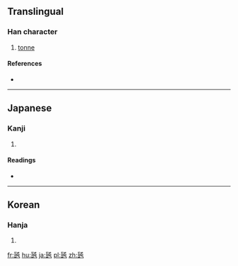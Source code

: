 ==Translingual==

===Han character===
{{Han char|rn=98|rad=瓦|as=04|sn=9|four=|canj=一弓心山 (MNPU)}}

# [[tonne]]

====References====
* {{Han ref|kx=0748.201|dkj=21467|dj=1157.100|hdz=21422.171|uh=74F2|ud=29938}}

----

==Japanese==

===Kanji===
{{ja-kanji|grade=|rs=瓦04}}

# {{defn|lang=ja|sort=瓦04}}

====Readings====
* {{ja-readings|on=|kun=[[トン]] (ton)}}

----

==Korean==

===Hanja===
{{ko-hanja|hangeul=톤|eumhun=|rv=ton|mr=t'on|y=thon}}

# {{defn|lang=ko|sort=瓦04}}

[[fr:瓲]]
[[hu:瓲]]
[[ja:瓲]]
[[pl:瓲]]
[[zh:瓲]]